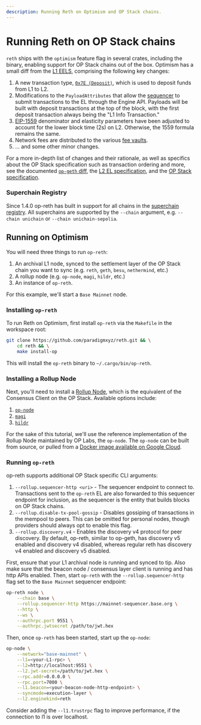 ```yaml
---
description: Running Reth on Optimism and OP Stack chains.
---
```


# Running Reth on OP Stack chains

`reth` ships with the `optimism` feature flag in several crates, including the binary, enabling support for OP Stack chains out of the box. Optimism has a small diff from the [L1 EELS][l1-el-spec],
comprising the following key changes:

1. A new transaction type, [`0x7E (Deposit)`][deposit-spec], which is used to deposit funds from L1 to L2.
1. Modifications to the `PayloadAttributes` that allow the [sequencer][sequencer] to submit transactions to the EL through the Engine API. Payloads will be built with deposit transactions at the top of the block,
   with the first deposit transaction always being the "L1 Info Transaction."
1. [EIP-1559](https://eips.ethereum.org/EIPS/eip-1559) denominator and elasticity parameters have been adjusted to account for the lower block time (2s) on L2. Otherwise, the 1559 formula remains the same.
1. Network fees are distributed to the various [fee vaults][l2-el-spec].
1. ... and some other minor changes.

For a more in-depth list of changes and their rationale, as well as specifics about the OP Stack specification such as transaction ordering and more, see the documented [`op-geth` diff][op-geth-forkdiff],
the [L2 EL specification][l2-el-spec], and the [OP Stack specification][op-stack-spec].

### Superchain Registry

Since 1.4.0 op-reth has built in support for all chains in the [superchain registry][superchain-registry]. All superchains are supported by the `--chain` argument, e.g. `--chain unichain` or `--chain unichain-sepolia`.

## Running on Optimism

You will need three things to run `op-reth`:

1. An archival L1 node, synced to the settlement layer of the OP Stack chain you want to sync (e.g. `reth`, `geth`, `besu`, `nethermind`, etc.)
1. A rollup node (e.g. `op-node`, `magi`, `hildr`, etc.)
1. An instance of `op-reth`.

For this example, we'll start a `Base Mainnet` node.

### Installing `op-reth`

To run Reth on Optimism, first install `op-reth` via the `Makefile` in the workspace root:

```sh
git clone https://github.com/paradigmxyz/reth.git && \
    cd reth && \
    make install-op
```

This will install the `op-reth` binary to `~/.cargo/bin/op-reth`.

### Installing a Rollup Node

Next, you'll need to install a [Rollup Node][rollup-node-spec], which is the equivalent of the Consensus Client on the OP Stack. Available options include:

1. [`op-node`][op-node]
1. [`magi`][magi]
1. [`hildr`][hildr]

For the sake of this tutorial, we'll use the reference implementation of the Rollup Node maintained by OP Labs, the `op-node`. The `op-node` can be built from source, or pulled from a [Docker image available on Google Cloud][op-node-docker].

### Running `op-reth`

op-reth supports additional OP Stack specific CLI arguments:

1. `--rollup.sequencer-http <uri>` - The sequencer endpoint to connect to. Transactions sent to the `op-reth` EL are also forwarded to this sequencer endpoint for inclusion, as the sequencer is the entity that builds blocks on OP Stack chains.
1. `--rollup.disable-tx-pool-gossip` - Disables gossiping of transactions in the mempool to peers. This can be omitted for personal nodes, though providers should always opt to enable this flag.
1. `--rollup.discovery.v4` - Enables the discovery v4 protocol for peer discovery. By default, op-reth, similar to op-geth, has discovery v5 enabled and discovery v4 disabled, whereas regular reth has discovery v4 enabled and discovery v5 disabled.

First, ensure that your L1 archival node is running and synced to tip. Also make sure that the beacon node / consensus layer client is running and has http APIs enabled. Then, start `op-reth` with the `--rollup.sequencer-http` flag set to the `Base Mainnet` sequencer endpoint:

```sh
op-reth node \
    --chain base \
    --rollup.sequencer-http https://mainnet-sequencer.base.org \
    --http \
    --ws \
    --authrpc.port 9551 \
    --authrpc.jwtsecret /path/to/jwt.hex
```

Then, once `op-reth` has been started, start up the `op-node`:

```sh
op-node \
    --network="base-mainnet" \
    --l1=<your-L1-rpc> \
    --l2=http://localhost:9551 \
    --l2.jwt-secret=/path/to/jwt.hex \
    --rpc.addr=0.0.0.0 \
    --rpc.port=7000 \
    --l1.beacon=<your-beacon-node-http-endpoint> \
    --syncmode=execution-layer \
    --l2.enginekind=reth
```

Consider adding the `--l1.trustrpc` flag to improve performance, if the connection to l1 is over localhost.

[l1-el-spec]: https://github.com/ethereum/execution-specs
[rollup-node-spec]: https://github.com/ethereum-optimism/specs/blob/main/specs/protocol/rollup-node.md
[op-geth-forkdiff]: https://op-geth.optimism.io
[sequencer]: https://github.com/ethereum-optimism/specs/blob/main/specs/background.md#sequencers
[op-stack-spec]: https://github.com/ethereum-optimism/specs/blob/main/specs
[l2-el-spec]: https://github.com/ethereum-optimism/specs/blob/main/specs/protocol/exec-engine.md
[deposit-spec]: https://github.com/ethereum-optimism/specs/blob/main/specs/protocol/deposits.md
[derivation-spec]: https://github.com/ethereum-optimism/specs/blob/main/specs/protocol/derivation.md
[superchain-registry]: https://github.com/ethereum-optimism/superchain-registry
[op-node-docker]: https://console.cloud.google.com/artifacts/docker/oplabs-tools-artifacts/us/images/op-node
[reth]: https://github.com/paradigmxyz/reth
[op-node]: https://github.com/ethereum-optimism/optimism/tree/develop/op-node
[magi]: https://github.com/a16z/magi
[hildr]: https://github.com/optimism-java/hildr
